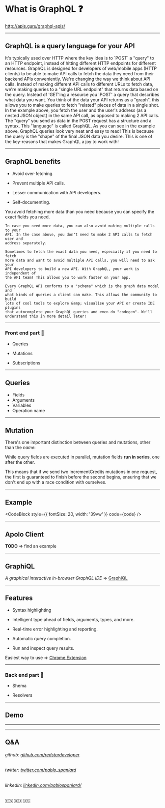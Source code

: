 




# What is GraphQL :question:

<Notes>http://apis.guru/graphql-apis/</Notes>

---

## GraphQL is a query language for your API

<Notes>
    It's typically used over HTTP where the key idea is to `POST` a "query" to
    an HTTP endpoint, instead of hitting different HTTP endpoints for different
    resources. GraphQL is designed for developers of web/mobile apps (HTTP
    clients) to be able to make API calls to fetch the data they need from their
    backend APIs conveniently.
    We're changing the way we think about API calls. Instead of making different API calls to different URLs to fetch data, we're making queries to a "single URL endpoint" that returns data based on the query.
    Instead of 'GET'ing a resource you 'POST' a query that describes what data you want.
    You think of the data your API returns as a "graph", this allows you to make queries to fetch "related" pieces of data in a single shot. In the example above, you fetch the user and the user's address (as a nested JSON object) in the same API call, as opposed to making 2 API calls.
    The "query" you send as data in the POST request has a structure and a syntax. This "language" is called GraphQL.
    As you can see in the example above, GraphQL queries look very neat and easy to read! This is because the query is the "shape" of the final JSON data you desire. This is one of the key-reasons that makes GraphQL a joy to work with!
</Notes>

---

## GraphQL benefits

<Appear>

-   Avoid over-fetching.


-   Prevent multiple API calls.


-   Lesser communication with API developers.


-   Self-documenting.


</Appear>

<Notes>
    You avoid fetching more data than you need because you can specify the exact
    fields you need.

    In case you need more data, you can also avoid making multiple calls to your
    API. In the case above, you don't need to make 2 API calls to fetch user and
    address separately.

    Sometimes to fetch the exact data you need, especially if you need to fetch
    more data and want to avoid multiple API calls, you will need to ask your
    API developers to build a new API. With GraphQL, your work is independent of
    the API team! This allows you to work faster on your app.

    Every GraphQL API conforms to a "schema" which is the graph data model and
    what kinds of queries a client can make. This allows the community to build
    lots of cool tools to explore &amp; visualise your API or create IDE plugins
    that autocomplete your GraphQL queries and even do "codegen". We'll
    understand this in more detail later!
</Notes>


---

### Front end part :speedboat:

-   Queries

-   Mutations

-   Subscriptions

---

## Queries

-   Fields
-   Arguments
-   Variables
-   Operation name

---

## Mutation

There's one important distinction between queries and mutations, other than the _name_:

While query fields are executed in parallel, mutation fields **run in series**, one after the other.

<Notes>
    This means that if we send two incrementCredits mutations in one request, the first is guaranteed to finish before the second begins, ensuring that we don't end up with a race condition with ourselves.
</Notes>

---

## Example

<CodeBlock style={{ fontSize: 20, width: '39vw' }} code={code} />

---

## Apolo Client

**TODO** => find an example

---


## GraphiQL

_A graphical interactive in-browser GraphQL IDE_ => [GraphiQL](https://github.com/graphql/graphiql)

---

## Features

<Appear>

-   Syntax highlighting


-   Intelligent type ahead of fields, arguments, types, and more.


-   Real-time error highlighting and reporting.


-   Automatic query completion.


-   Run and inspect query results.


</Appear>

Easiest way to use => [Chrome Extension](https://chrome.google.com/webstore/detail/chromeiql/fkkiamalmpiidkljmicmjfbieiclmeij)

---

### Back end part :rowboat:

-   Shema

-   Resolvers

---

## Demo

---

<GraphiqlComponent />

---


## Q&A



###### _github_: [github.com/redstardeveloper](https://github.com/redstardeveloper)

###### _twitter_: [twitter.com/pablo_spaniard](https://twitter.com/pablo_spaniard)

###### _linkedin_: [linkedin.com/pablospaniard/](https://www.linkedin.com/in/pablospaniard/)

:es: :ru: :us:


